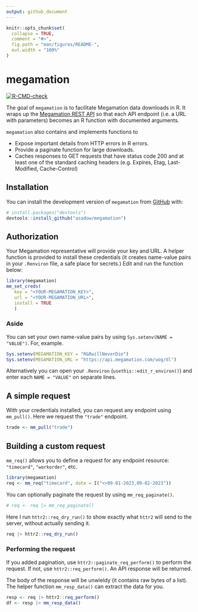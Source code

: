 ```yaml
---
output: github_document
---
```


```r
knitr::opts_chunk$set(
  collapse = TRUE,
  comment = "#>",
  fig.path = "man/figures/README-",
  out.width = "100%"
)
```

# megamation

<!-- badges: start -->

[![R-CMD-check](https://github.com/asadow/megamation/actions/workflows/R-CMD-check.yaml/badge.svg)](https://github.com/asadow/megamation/actions/workflows/R-CMD-check.yaml)

<!-- badges: end -->

The goal of `megamation` is to facilitate Megamation data downloads in R. It wraps up the [Megamation REST API](https://apidocs.megamation.com/) so that each API endpoint (i.e. a URL with parameters) becomes an R function with documented arguments.

`megamation` also contains and implements functions to

-   Expose important details from HTTP errors in R errors.
-   Provide a paginate function for large downloads.
-   Caches responses to GET requests that have status code 200 and at least one of the standard caching headers (e.g. Expires, Etag, Last-Modified, Cache-Control)

## Installation

You can install the development version of `megamation` from [GitHub](https://github.com/) with:

``` r
# install.packages("devtools")
devtools::install_github("asadow/megamation")
```

## Authorization

Your Megamation representative will provide your key and URL. A helper function is provided to install these credentials (it creates name-value pairs in your `.Renviron` file, a safe place for secrets.) Edit and run the function below:

``` r
library(megamation)
mm_set_creds(
   key = "<YOUR-MEGAMATION_KEY>",
   url = "<YOUR-MEGAMATION_URL>",
   install = TRUE
   )
```

### Aside

You can set your own name-value pairs by using `Sys.setenv(NAME = "VALUE")`. For, example.

``` r
Sys.setenv(MEGAMATION_KEY = "R&RwillNeverDie")
Sys.setenv(MEGAMATION_URL = "https://api.megamation.com/uog/dl")
```

Alternatively you can open your `.Renviron` (`usethis::edit_r_environ()`) and enter each `NAME = "VALUE"` on separate lines.

## A simple request

With your credentials installed, you can request any endpoint using `mm_pull()`. Here we request the `"trade"` endpoint.

```r
trade <- mm_pull("trade")
```

## Building a custom request

`mm_req()` allows you to define a request for any endpoint resource: `"timecard"`, `"workorder"`, etc.

```r
library(megamation)
req <- mm_req("timecard", date = I("<>09-01-2023,09-02-2023"))
```

You can optionally paginate the request by using `mm_req_paginate()`.

```r
# req <- req |> mm_req_paginate()
```

Here I run `httr2::req_dry_run()` to show exactly what `httr2` will send to the server, without actually sending it.

```r
req |> httr2::req_dry_run()
```

### Performing the request

If you added pagination,  use `httr2::paginate_req_perform()` to perform the request. If not, use `httr2::req_perform()`. An API response will be returned. 

The body of the response will be unwieldy (it contains raw bytes of a list). The helper function `mm_resp_data()` can extract the data for you.

```r
resp <- req |> httr2::req_perform() 
df <- resp |> mm_resp_data()
```

